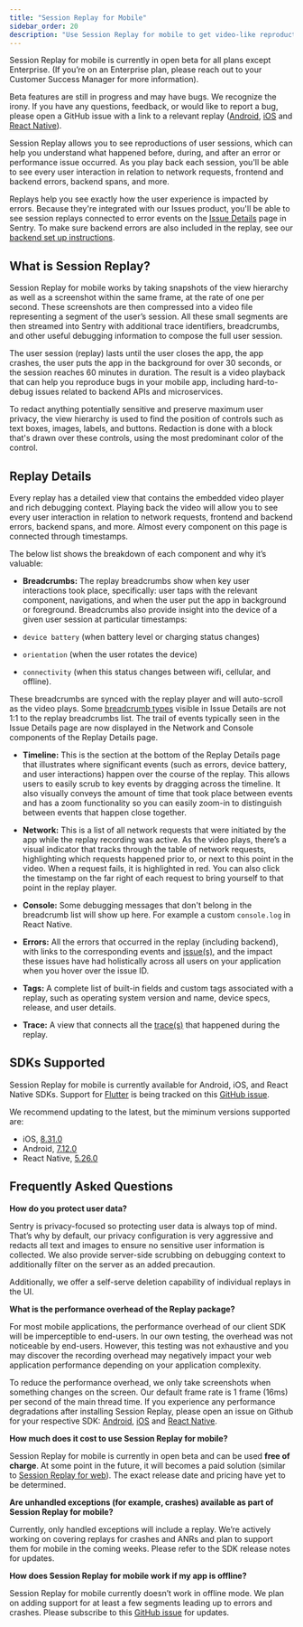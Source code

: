 ```yaml
---
title: "Session Replay for Mobile"
sidebar_order: 20
description: "Use Session Replay for mobile to get video-like reproductions of user sessions to repro issues faster and understand user impact better."
---
```


<Note>

Session Replay for mobile is currently in open beta for all plans except Enterprise. (If you’re on an Enterprise plan, please reach out to your Customer Success Manager for more information).

Beta features are still in progress and may have bugs. We recognize the irony.  If you have any questions, feedback, or would like to report a bug, please open a GitHub issue with a link to a relevant replay ([Android](https://github.com/getsentry/sentry-java/issues/new/choose), [iOS](https://github.com/getsentry/sentry-cocoa/issues/new/choose) and [React Native](https://github.com/getsentry/sentry-react-native/issues/new/choose)).

</Note>

Session Replay allows you to see reproductions of user sessions, which can help you understand what happened before, during, and after an error or performance issue occurred. As you play back each session, you'll be able to see every user interaction in relation to network requests, frontend and backend errors, backend spans, and more.

Replays help you see exactly how the user experience is impacted by errors. Because they're integrated with our Issues product, you'll be able to see session replays connected to error events on the [Issue Details](https://docs.sentry.io/product/issues/issue-details/) page in Sentry. To make sure backend errors are also included in the replay, see our [backend set up instructions](https://docs.sentry.io/product/explore/session-replay/getting-started/#replays-for-backend-errors).

## What is Session Replay?

Session Replay for mobile works by taking snapshots of the view hierarchy as well as a screenshot within the same frame, at the rate of one per second. These screenshots are then compressed into a video file representing a segment of the user’s session. All these small segments are then streamed into Sentry with additional trace identifiers, breadcrumbs, and other useful debugging information to compose the full user session.

The user session (replay) lasts until the user closes the app, the app crashes, the user puts the app in the background for over 30 seconds, or the session reaches 60 minutes in duration. The result is a video playback that can help you reproduce bugs in your mobile app, including hard-to-debug issues related to backend APIs and microservices.

To redact anything potentially sensitive and preserve maximum user privacy, the view hierarchy is used to find the position of controls such as text boxes, images, labels, and buttons. Redaction is done with a block that's drawn over these controls, using the most predominant color of the control.

## Replay Details

Every replay has a detailed view that contains the embedded video player and rich debugging context. Playing back the video will allow you to see every user interaction in relation to network requests, frontend and backend errors, backend spans, and more.  Almost every component on this page is connected through timestamps.

The below list shows the breakdown of each component and why it’s valuable:

- **Breadcrumbs:** The replay breadcrumbs show when key user interactions took place, specifically: user taps with the relevant component, navigations, and when the user put the app in background or foreground. Breadcrumbs also provide insight into the device of a given user session at particular timestamps:

- `device battery` (when battery level or charging status changes)
- `orientation` (when the user rotates the device)
- `connectivity` (when this status changes between wifi, cellular, and offline).

These breadcrumbs are synced with the replay player and will auto-scroll as the video plays. Some [breadcrumb types](https://docs.sentry.io/product/issues/issue-details/breadcrumbs/) visible in Issue Details are not 1:1 to the replay breadcrumbs list. The trail of events typically seen in the Issue Details page are now displayed in the Network and Console components of the Replay Details page.


- **Timeline:** This is the section at the bottom of the Replay Details page that illustrates where significant events (such as errors, device battery, and user interactions) happen over the course of the replay. This allows users to easily scrub to key events by dragging across the timeline. It also visually conveys the amount of time that took place between events and has a zoom functionality so you can easily zoom-in to distinguish between events that happen close together.

- **Network:** This is a list of all network requests that were initiated by the app while the replay recording was active. As the video plays, there’s a visual indicator that tracks through the table of network requests, highlighting which requests happened prior to, or next to this point in the video. When a request fails, it is highlighted in red. You can also click the timestamp on the far right of each request to bring yourself to that point in the replay player.

- **Console:** Some debugging messages that don't belong in the breadcrumb list will show up here. For example a custom `console.log` in React Native.

- **Errors:** All the errors that occurred in the replay (including backend), with links to the corresponding events and [issue(s)](https://docs.sentry.io/product/issues/issue-details/error-issues/), and the impact these issues have had holistically across all users on your application when you hover over the issue ID.

- **Tags:** A complete list of built-in fields and custom tags associated with a replay, such as operating system version and name, device specs, release, and user details.

- **Trace:** A view that connects all the [trace(s)](https://docs.sentry.io/product/sentry-basics/tracing/distributed-tracing/#traces-transactions-and-spans) that happened during the replay.

## SDKs Supported

Session Replay for mobile is currently available for Android, iOS, and React Native SDKs. Support for [Flutter](https://docs.sentry.io/platforms/flutter/) is being tracked on this [GitHub issue](https://github.com/getsentry/sentry-dart/issues/1193).

We recommend updating to the latest, but the miminum versions supported are:

- iOS, [8.31.0](https://github.com/getsentry/sentry-cocoa/releases)
- Android, [7.12.0](https://github.com/getsentry/sentry-java/releases)
- React Native, [5.26.0](https://github.com/getsentry/sentry-react-native/releases)

## Frequently Asked Questions

**How do you protect user data?**

Sentry is privacy-focused so protecting user data is always top of mind. That’s why by default, our privacy configuration is very aggressive and redacts all text and images to ensure no sensitive user information is collected. We also provide server-side scrubbing on debugging context to additionally filter on the server as an added precaution.

Additionally, we offer a self-serve deletion capability of individual replays in the UI.

**What is the performance overhead of the Replay package?**

For most mobile applications, the performance overhead of our client SDK will be imperceptible to end-users. In our own testing, the overhead was not noticeable by end-users. However, this testing was not exhaustive and you may discover the recording overhead may negatively impact your web application performance depending on your application complexity.

To reduce the performance overhead, we only take screenshots when something changes on the screen. Our default frame rate is 1 frame (16ms) per second of the main thread time.
If you experience any performance degradations after installing Session Replay, please open an issue on Github for your respective SDK: [Android](https://github.com/getsentry/sentry-java/issues/new/choose), [iOS](https://github.com/getsentry/sentry-cocoa/issues/new/choose) and [React Native](https://github.com/getsentry/sentry-react-native/issues/new/choose).

**How much does it cost to use Session Replay for mobile?**

Session Replay for mobile is currently in open beta and can be used **free of charge**. At some point in the future, it will becomes a paid solution (similar to [Session Replay for web](https://sentry.io/pricing/)). The exact release date and pricing have yet to be determined.

**Are unhandled exceptions (for example, crashes) available as part of Session Replay for mobile?**

Currently, only handled exceptions will include a replay. We’re actively working on covering replays for crashes and ANRs and plan to support them for mobile in the coming weeks. Please refer to the SDK release notes for updates.

**How does Session Replay for mobile work if my app is offline?**

Session Replay for mobile currently doesn’t work in offline mode. We plan on adding support for at least a few segments leading up to errors and crashes. Please subscribe to this [GitHub issue](https://github.com/getsentry/sentry/issues/68287) for updates.
